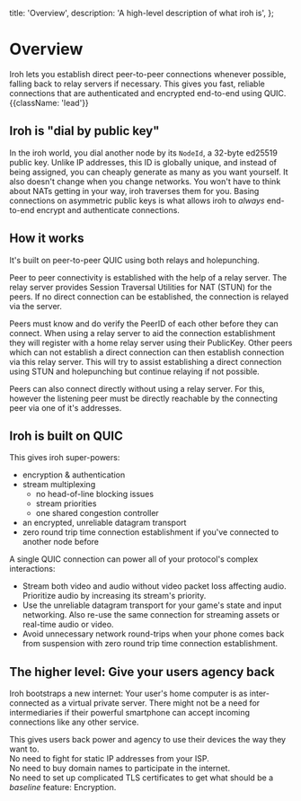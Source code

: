   title: 'Overview',
  description:
    'A high-level description of what iroh is',
};


# Overview

Iroh lets you establish direct peer-to-peer connections whenever possible, falling back to relay servers if necessary.
This gives you fast, reliable connections that are authenticated and encrypted end-to-end using QUIC. {{className: 'lead'}}


## Iroh is "dial by public key"

In the iroh world, you dial another node by its `NodeId`, a 32-byte ed25519 public key. Unlike IP addresses, this ID is globally unique, and instead of being assigned, you can cheaply generate as many as you want yourself. It also doesn't change when you change networks.
You won't have to think about NATs getting in your way, iroh traverses them for you.
Basing connections on asymmetric public keys is what allows iroh to *always* end-to-end encrypt and authenticate connections.

## How it works

It's built on peer-to-peer QUIC using both relays and holepunching.

Peer to peer connectivity is established with the help of a relay server. The relay server provides Session Traversal Utilities for NAT (STUN) for the peers. If no direct connection can be established, the connection is relayed via the server.

Peers must know and do verify the PeerID of each other before they can connect. When using a relay server to aid the connection establishment they will register with a home relay server using their PublicKey. Other peers which can not establish a direct connection can then establish connection via this relay server. This will try to assist establishing a direct connection using STUN and holepunching but continue relaying if not possible.

Peers can also connect directly without using a relay server. For this, however the listening peer must be directly reachable by the connecting peer via one of it's addresses.


## Iroh is built on QUIC


This gives iroh super-powers:
- encryption & authentication
- stream multiplexing
  - no head-of-line blocking issues
  - stream priorities
  - one shared congestion controller
- an encrypted, unreliable datagram transport
- zero round trip time connection establishment if you've connected to another node before

A single QUIC connection can power all of your protocol's complex interactions:
- Stream both video and audio without video packet loss affecting audio. Prioritize audio by increasing its stream's priority.
- Use the unreliable datagram transport for your game's state and input networking. Also re-use the same connection for streaming assets or real-time audio or video.
- Avoid unnecessary network round-trips when your phone comes back from suspension with zero round trip time connection establishment.


## The higher level: Give your users agency back

Iroh bootstraps a new internet: Your user's home computer is as inter-connected as a virtual private server.
There might not be a need for intermediaries if their powerful smartphone can accept incoming connections like any other service.

This gives users back power and agency to use their devices the way they want to.\
No need to fight for static IP addresses from your ISP.\
No need to buy domain names to participate in the internet.\
No need to set up complicated TLS certificates to get what should be a *baseline* feature: Encryption.
